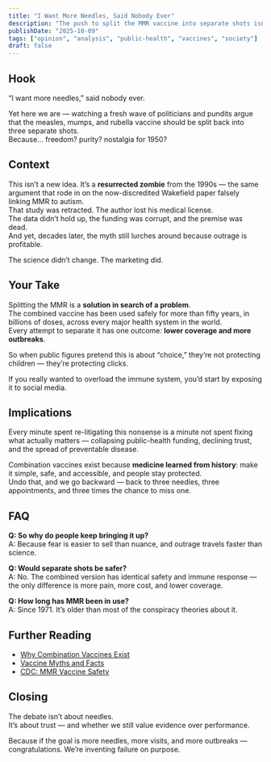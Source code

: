 ```yaml
---
title: "I Want More Needles, Said Nobody Ever"
description: "The push to split the MMR vaccine into separate shots isn’t science. It’s performance art."
publishDate: "2025-10-09"
tags: ["opinion", "analysis", "public-health", "vaccines", "society"]
draft: false
---
```



<script type="application/ld+json">
  {JSON.stringify({
    "@context": "https://schema.org",
    "@type": "BlogPosting",
    "headline": "I Want More Needles, Said Nobody Ever",
    "description": "The push to split the MMR vaccine into separate shots isn’t science. It’s performance art.",
    "datePublished": "2025-10-09",
    "author": { "@type": "Person", "name": "Michael Whitley" },
    "publisher": {
      "@type": "Organization",
      "name": "PatientGuide.io",
      "logo": { "@type": "ImageObject", "url": "https://patientguide.io/icon.png" }
    },
    "inLanguage": "en",
    "mainEntityOfPage": { "@type": "WebPage", "@id": "https://patientguide.io/posts/i-want-more-needles-said-nobody-ever" }
  })}
</script>

## Hook
“I want more needles,” said nobody ever.


Yet here we are — watching a fresh wave of politicians and pundits argue that the measles, mumps, and rubella vaccine should be split back into three separate shots.  
Because… freedom? purity? nostalgia for 1950?

<OutbreakBox dataKey="measlesUS" year={2025} />

## Context
This isn’t a new idea. It’s a **resurrected zombie** from the 1990s — the same argument that rode in on the now-discredited Wakefield paper falsely linking MMR to autism.  
That study was retracted. The author lost his medical license.  
The data didn’t hold up, the funding was corrupt, and the premise was dead.  
And yet, decades later, the myth still lurches around because outrage is profitable.

The science didn’t change. The marketing did.

## Your Take
Splitting the MMR is a **solution in search of a problem**.  
The combined vaccine has been used safely for more than fifty years, in billions of doses, across every major health system in the world.  
Every attempt to separate it has one outcome: **lower coverage and more outbreaks**.

So when public figures pretend this is about “choice,” they’re not protecting children — they’re protecting clicks.  

If you really wanted to overload the immune system, you’d start by exposing it to social media.

## Implications
Every minute spent re-litigating this nonsense is a minute not spent fixing what actually matters — collapsing public-health funding, declining trust, and the spread of preventable disease.

Combination vaccines exist because **medicine learned from history**: make it simple, safe, and accessible, and people stay protected.  
Undo that, and we go backward — back to three needles, three appointments, and three times the chance to miss one.

## FAQ
**Q: So why do people keep bringing it up?**  
A: Because fear is easier to sell than nuance, and outrage travels faster than science.  

**Q: Would separate shots be safer?**  
A: No. The combined version has identical safety and immune response — the only difference is more pain, more cost, and lower coverage.  

**Q: How long has MMR been in use?**  
A: Since 1971. It’s older than most of the conspiracy theories about it.

## Further Reading
- [Why Combination Vaccines Exist](/guides/why-combination-vaccines-exist)
- [Vaccine Myths and Facts](/guides/vaccine-myths-and-facts)
- [CDC: MMR Vaccine Safety](https://www.cdc.gov/vaccinesafety/vaccines/mmr.html)

## Closing
The debate isn’t about needles.  
It’s about trust — and whether we still value evidence over performance.

Because if the goal is more needles, more visits, and more outbreaks —  
congratulations. We’re inventing failure on purpose.
